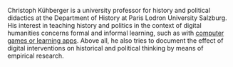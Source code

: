Christoph Kühberger is a university professor for history and political didactics at the Department of History at Paris Lodron University Salzburg. His interest in teaching history and politics in the context of digital humanities concerns formal and informal learning, such as with [computer games or learning apps](http://www.museumsapp.at). Above all, he also tries to document the effect of digital interventions on historical and political thinking by means of empirical research.
